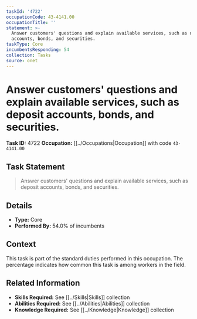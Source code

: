 ```yaml
---
taskId: '4722'
occupationCode: 43-4141.00
occupationTitle: ''
statement: >-
  Answer customers' questions and explain available services, such as deposit
  accounts, bonds, and securities.
taskType: Core
incumbentsResponding: 54
collection: Tasks
source: onet
---
```

# Answer customers' questions and explain available services, such as deposit accounts, bonds, and securities.

**Task ID:** 4722
**Occupation:** [[../Occupations|Occupation]] with code `43-4141.00`

## Task Statement

> Answer customers' questions and explain available services, such as deposit accounts, bonds, and securities.

## Details

- **Type:** Core
- **Performed By:** 54.0% of incumbents

## Context

This task is part of the standard duties performed in this occupation. The percentage indicates how common this task is among workers in the field.

## Related Information

- **Skills Required:** See [[../Skills|Skills]] collection
- **Abilities Required:** See [[../Abilities|Abilities]] collection
- **Knowledge Required:** See [[../Knowledge|Knowledge]] collection
